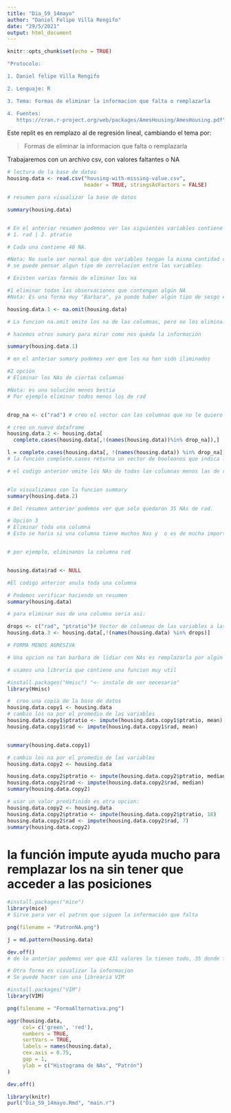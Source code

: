 ```yaml
---
title: "Dia_59_14mayo"
author: "Daniel Felipe Villa Rengifo"
date: "29/5/2021"
output: html_document
---
```


```r
knitr::opts_chunk$set(echo = TRUE)
```

```r
"Protocolo:

1. Daniel felipe Villa Rengifo

2. Lenguaje: R

3. Tema: Formas de eliminar la informacion que falta o remplazarla

4. Fuentes:
   https://cran.r-project.org/web/packages/AmesHousing/AmesHousing.pdf"
```


Este replit es en remplazo al de regresión lineal, cambiando el tema por:

> Formas de eliminar la informacion que falta o remplazarla

Trabajaremos con un archivo csv, con valores faltantes o NA

```r
# lectura de la base de datos 
housing.data <- read.csv("housing-with-missing-value.csv",
                         header = TRUE, stringsAsFactors = FALSE)

# resumen para visualizar la base de datos 

summary(housing.data)


# En el anterior resumen podemos ver las siguientes variables contiene NA:
# 1. rad | 2. ptratio

# Cada una contiene 40 NA.

#Nota: No suele ser normal que dos variables tengan la misma cantidad de NA
# se puede pensar algun tipo de correlacion entre las variables 


```

```r
# Existen varias formas de eliminar los na

#1 eliminar todas las observaciones que contengan algún NA
#Nota: Es una forma muy "Barbara", ya puede haber algún tipo de sesgo en los datos (Ej: Votaciones politicas, los NA no se eliminan, se reacomodan)

housing.data.1 <- na.omit(housing.data)

# La funcion na.omit omite los na de las columnas, pero no los elimina. OJO

# hacemos otros sumary para mirar como nos queda la información

summary(housing.data.1)

# en el anterior sumary podemos ver que los na han sido iliminados 


```

```r
#2 opción
# Eliminar los NAs de ciertas columnas 

#Nota: es una solución menos bestia
# Por ejemplo eliminar todos menos los de rad


drop_na <- c("rad") # creo el vector con las columnas que no le quiero eliminar los NA

# creo un nuevo dataframe 
housing.data.2 <- housing.data[ 
  complete.cases(housing.data[,!(names(housing.data))%in% drop_na]),]

l = complete.cases(housing.data[, !(names(housing.data)) %in% drop_na])
# la función complete.cases returna un vector de booleanos que indica los casos a los que tiene que completar 

# el codigo anterior omite los NAs de todas las columnas menos las de rad


#lo visualizamos con la funcion summary
summary(housing.data.2)

# Del resumen anterior podemos ver que solo quedaron 35 NAs de rad.


```

```r
# Opción 3
# Eliminar toda una columna
# Esto se haria si una columna tiene muchos Nas y  o es de mucha importacia para la investigacion 


# por ejemplo, eliminanos la columna rad


housing.data$rad <- NULL

#El codigo anterior anula toda una columna 

# Podemos verificar haciendo un resumen
summary(housing.data)

# para eliminar mas de una columna seria asi:

drops <- c("rad", "ptratio")# Vector de columnas de las variables a las que les voy a eliminar NAs
housing.data.3 <- housing.data[,!(names(housing.data) %in% drops)]
```

```r
# FORMA MENOS AGRESIVA 

# Una opcion no tan barbara de lidiar con NAs es remplazarla por algún estadistidico o valor aleatorio 

# usamos una libreria que contiene una funcion muy util

#install.packages("Hmisc") "<- instale de ser necesario"
library(Hmisc)

```


```r
#  creo una copia de la base de datos
housing.data.copy1 <- housing.data
# cambio los na por el promedio de las variables 
housing.data.copy1$ptratio <- impute(housing.data.copy1$ptratio, mean)
housing.data.copy1$rad <- impute(housing.data.copy1$rad, mean)


summary(housing.data.copy1)
```

```r

# cambio los na por el promedio de las variables 
housing.data.copy2 <- housing.data

housing.data.copy2$ptratio <- impute(housing.data.copy2$ptratio, median)
housing.data.copy2$rad <- impute(housing.data.copy2$rad, median)
summary(housing.data.copy2)
```

```r
# usar un valor predifinido es otra opcion:
housing.data.copy2 <- housing.data
housing.data.copy2$ptratio <- impute(housing.data.copy2$ptratio, 18)
housing.data.copy2$rad <- impute(housing.data.copy2$rad, 7)
summary(housing.data.copy2)
```


# la función impute ayuda mucho para remplazar los na sin tener que acceder a las posiciones


```r

#install.packages("mice")
library(mice)
# Sirve para ver el patron que siguen la información que falta 

png(filename = "PatronNA.png")

j = md.pattern(housing.data)

dev.off()
# de lo anterior podemos ver que 431 valores lo tienen todo, 35 donde falta rad pero no ptratio, 35 viceversa y 5 valores donde falta rad y ptratio 


```


```r
# Otra forma es visualizar la informacion 
# Se puede hacer con una librearia VIM

#install.packages("VIM")
library(VIM)

png(filename = "FormaAlternativa.png")

aggr(housing.data,
     col= c('green', 'red'),
     numbers = TRUE, 
     sortVars = TRUE,
     labels = names(housing.data),
     cex.axis = 0.75,
     gap = 1,
     ylab = c("Histograma de NAs", "Patrón")
) 

dev.off()
```


```r
library(knitr)
purl("Dia_59_14mayo.Rmd", "main.r")
```
